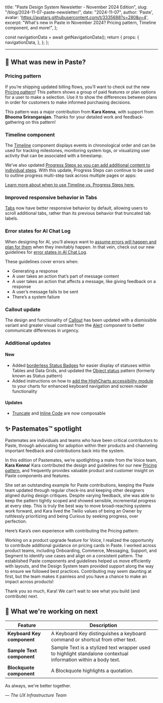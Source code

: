   title: "Paste Design System Newsletter - November 2024 Edition",
  slug: "/blog/2024-11-07-paste-newsletter/",
  date: "2024-11-07",
  author: 'Paste',
  avatar: 'https://avatars.githubusercontent.com/t/3335688?s=280&v=4',
  excerpt: "What's new in Paste in November 2024? Pricing pattern, Timeline component, and more!",
};






  const navigationData = await getNavigationData();
  return {
    props: {
      navigationData,
    },
  };
};

<ArticleHeader
  title={meta.title}
  description={meta.description}
  date={meta.date}
  machineDate={meta.date}
  author={meta.author}
  avatar={meta.avatar}
/>

---

<contentwrapper>

<PageAside data={mdxHeadings} hideFeedback />

<ArticleContent>

## 📣 What was new in Paste?

### Pricing pattern

<Box marginBottom="space60">
  <Box
    borderColor="colorBorderWeaker"
    borderStyle="solid"
    borderWidth="borderWidth10"
    borderRadius="borderRadius20"
    overflow="hidden"
  >
    <Box
      as={Image}
      maxWidth="100%"
      height="100%"
      src={PricingPattern}
      alt="Preview of Pricing pattern"
      style={{ objectFit: "contain" }}
    />
  </Box>
</Box>

If you’re shipping updated billing flows, you’ll want to check out the
new [Pricing pattern](/patterns/pricing)!
This pattern shows a group of paid features or plan options for a user
to make a selection. Use it to show the differences between plans in
order for customers to make informed purchasing decisions.

This pattern was a major contribution from **Kara Kenna**,
with support from **Bhooma Srirangarajan**. Thanks for your
detailed work and feedback-gathering on this pattern!


### Timeline component

<Box width="100%" maxWidth="400px" display="block" margin="0 auto">
  <ResponsiveBorderedImage src={Timeline} alt="Preview of Timeline component" />
</Box>

The [Timeline](/components/timeline) component displays events in chronological order and can be used for tracking milestones, monitoring system logs, or visualizing user activity that can be associated with a timestamp.

We’ve also updated [Progress Steps so you can add additional content to individual steps](/components/progress-steps#additional-content). With this update, Progress Steps can continue to be used to outline progress multi-step task across multiple pages or apps:

<Box width="100%" maxWidth="400px" display="block" margin="0 auto">
  <ResponsiveBorderedImage src={ProgressSteps} alt="Preview of Progress Steps component" />
</Box>

[Learn more about when to use Timeline vs. Progress Steps here.](/components/timeline#progress-steps-vs-ordered-display-list-vs-timeline)

### Improved responsive behavior in Tabs

<Box marginBottom="space60">
  <Box
    borderColor="colorBorderWeaker"
    borderStyle="solid"
    borderWidth="borderWidth10"
    borderRadius="borderRadius20"
    overflow="hidden"
  >
    <Box
      as={Image}
      maxWidth="100%"
      height="100%"
      src={Tabs}
      alt="Gif of Tabs"
      style={{ objectFit: "contain" }}
    />
  </Box>
</Box>

[Tabs](/components/tabs) now have better responsive behavior by default,
allowing users to scroll additional tabs, rather than its previous behavior that truncated tab labels.


### Error states for AI Chat Log

<Box width="100%" maxWidth="400px" display="block" margin="0 auto">
  <ResponsiveBorderedImage src={AIErrorState} alt="Preview of AI UI Kit Error state" />
</Box>

When designing for AI, you’ll always want to [assume errors will happen and plan for them](/experiences/artificial-intelligence#designing-ai-features) when they inevitably happen. In that vein, check out our new guidelines for [error states in AI Chat Log](/components/ai-chat-log#error-states).

These guidelines cover errors when:

- Generating a response
- A user takes an action that’s part of message content
- A user takes an action that affects a message, like giving feedback on a response
- A user’s message fails to be sent
- There’s a system failure

### Callout update

<Box width="100%" maxWidth="400px" display="block" margin="0 auto">
  <ResponsiveBorderedImage src={Callout} alt="Preview of Callout component" />
</Box>

The design and functionality of [Callout](/components/callout) has been updated with a
dismissible variant and greater visual contrast from the [Alert](/components/alert) component to
better communicate differences in urgency.

### Additional updates

#### New

- Added [borderless Status Badges](/components/status-badge#borderless-badges) for easier display of statuses within Tables and Data Grids, and updated the [Object status](/patterns/object-status) pattern (formerly known as Status pattern)
- Added instructions on how to [add the HighCharts accessibility module](/foundations/data-visualization#adding-highcharts-accessibility-module) to your charts for enhanced keyboard navigation and screen reader functionality

#### Updates

- [Truncate](/components/truncate) and [Inline Code](/components/inline-code) are now composable

## ✨ Pastemates™ spotlight

Pastemates are individuals and teams who have been critical contributors to Paste, through advocating for adoption within their products and channeling important feedback and contributions back into the system.

<Box width="100%" maxWidth="200px" display="block" margin="0 auto">
  <ResponsiveBorderedImage src={Pastemate} alt="image of Kara Kenna" />
</Box>

In this edition of Pastemates, we’re spotlighting a mate from the Voice team, **Kara Kenna**! Kara contributed the design and guidelines for our new [Pricing pattern](/patterns/pricing), and frequently provides valuable product and customer insight on Paste components and features.

She set an outstanding example for Paste contributions, keeping the Paste team updated through regular check-ins and keeping other designers aligned during design critiques. Despite varying feedback, she was able to keep the pattern tightly scoped and showed sensible, incremental progress at every step. This is truly the best way to move broad-reaching systems work forward, and Kara lived the Twilio values of being an Owner by ruthlessly prioritizing and being Curious by seeking progress, over perfection.

Here’s Kara’s own experience with contributing the Pricing pattern:

Working on a product upgrade feature for Voice, I realized the
opportunity to contribute additional guidance on pricing cards in
Paste. I worked across product teams, including Onboarding, Commerce,
Messaging, Support, and Segment to identify use cases and align on a
consistent pattern. The established Paste components and guidelines
helped us move efficiently with layouts, and the Design System team
provided support along the way to ensure we followed best practices.
Contributing may seem daunting at first, but the team makes it
painless and you have a chance to make an impact across products!

Thank you so much, Kara! We can’t wait to see what you build (and contribute) next.

## 👀 What we're working on next

| Feature                        | Description                                                                                                                                                         |
| ------------------------------ | ------------------------------------------------------------------------------------------------------------------------------------------------------------------- |
| **Keyboard Key component**     | A Keyboard Key distinguishes a keyboard command or shortcut from other text.                                                                                       |
| **Sample Text component**      | Sample Text is a stylized text wrapper used to highlight standalone contextual information within a body text. |
| **Blockquote component**       | A Blockquote highlights a quotation. |

<Box marginBottom="space120" />

As always, we're better together.

<em>— The UX Infrastructure Team</em>

</ArticleContent>

</contentwrapper>
